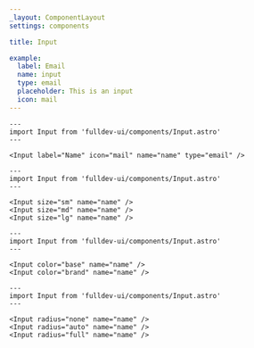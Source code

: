 ```yaml
---
_layout: ComponentLayout
settings: components

title: Input

example:
  label: Email
  name: input
  type: email
  placeholder: This is an input
  icon: mail
---
```


```astro live
---
import Input from 'fulldev-ui/components/Input.astro'
---

<Input label="Name" icon="mail" name="name" type="email" />
```

```astro live
---
import Input from 'fulldev-ui/components/Input.astro'
---

<Input size="sm" name="name" />
<Input size="md" name="name" />
<Input size="lg" name="name" />
```

```astro live
---
import Input from 'fulldev-ui/components/Input.astro'
---

<Input color="base" name="name" />
<Input color="brand" name="name" />
```

```astro live
---
import Input from 'fulldev-ui/components/Input.astro'
---

<Input radius="none" name="name" />
<Input radius="auto" name="name" />
<Input radius="full" name="name" />
```

